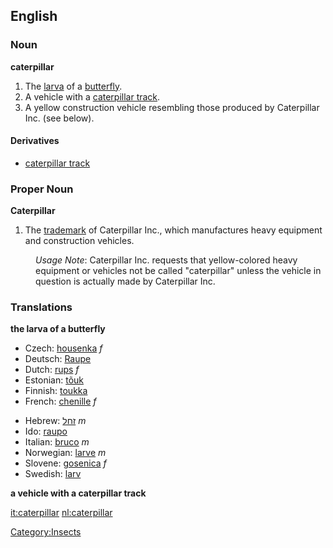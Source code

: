 ==English==
===Noun===
{{wikipedia}}
'''caterpillar'''
#The [[larva]] of a [[butterfly]].
#A vehicle with a [[caterpillar track]].
#A yellow construction vehicle resembling those produced by Caterpillar Inc. (see below).

====Derivatives====
*[[caterpillar track]]

===Proper Noun===
{{wikipediapar|Caterpillar Inc.}}
'''Caterpillar'''
#The [[trademark]] of Caterpillar Inc., which manufactures heavy equipment and construction vehicles.
:''Usage Note'': Caterpillar Inc. requests that yellow-colored heavy equipment or vehicles not be called "caterpillar" unless the vehicle in question is actually made by Caterpillar Inc.

===Translations===
'''the larva of a butterfly'''
{{top}}
*Czech: [[housenka]] ''f''
*Deutsch: [[Raupe]] 
*Dutch: [[rups]] ''f''
*Estonian: [[tõuk]]
*Finnish: [[toukka]]
*French: [[chenille]] ''f''
{{mid}}
*Hebrew: [[זחל]] ''m''
*Ido: [[raupo]]
*Italian: [[bruco]] ''m''
*Norwegian: [[larve]] ''m''
*Slovene: [[gosenica]] ''f''
*Swedish: [[larv]]
{{bottom}}
'''a vehicle with a caterpillar track'''
{{top}}
{{mid}}
{{bottom}}

[[Category:Insects]]

[[it:caterpillar]]
[[nl:caterpillar]]